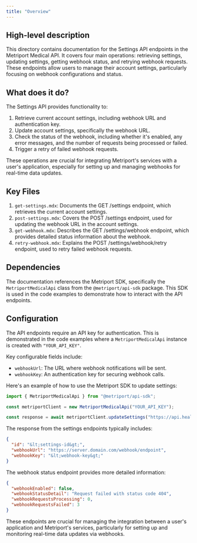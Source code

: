```yaml
---
title: "Overview"
---
```


## High-level description
This directory contains documentation for the Settings API endpoints in the Metriport Medical API. It covers four main operations: retrieving settings, updating settings, getting webhook status, and retrying webhook requests. These endpoints allow users to manage their account settings, particularly focusing on webhook configurations and status.

## What does it do?
The Settings API provides functionality to:
1. Retrieve current account settings, including webhook URL and authentication key.
2. Update account settings, specifically the webhook URL.
3. Check the status of the webhook, including whether it's enabled, any error messages, and the number of requests being processed or failed.
4. Trigger a retry of failed webhook requests.

These operations are crucial for integrating Metriport's services with a user's application, especially for setting up and managing webhooks for real-time data updates.

## Key Files
1. `get-settings.mdx`: Documents the GET /settings endpoint, which retrieves the current account settings.
2. `post-settings.mdx`: Covers the POST /settings endpoint, used for updating the webhook URL in the account settings.
3. `get-webhook.mdx`: Describes the GET /settings/webhook endpoint, which provides detailed status information about the webhook.
4. `retry-webhook.mdx`: Explains the POST /settings/webhook/retry endpoint, used to retry failed webhook requests.

## Dependencies
The documentation references the Metriport SDK, specifically the `MetriportMedicalApi` class from the `@metriport/api-sdk` package. This SDK is used in the code examples to demonstrate how to interact with the API endpoints.

## Configuration
The API endpoints require an API key for authentication. This is demonstrated in the code examples where a `MetriportMedicalApi` instance is created with `"YOUR_API_KEY"`.

Key configurable fields include:
- `webhookUrl`: The URL where webhook notifications will be sent.
- `webhookKey`: An authentication key for securing webhook calls.

Here's an example of how to use the Metriport SDK to update settings:

```javascript
import { MetriportMedicalApi } from "@metriport/api-sdk";

const metriportClient = new MetriportMedicalApi("YOUR_API_KEY");

const response = await metriportClient.updateSettings("https://api.health.com/webhook");
```

The response from the settings endpoints typically includes:

```json
{
  "id": "&lt;settings-id&gt;",
  "webhookUrl": "https://server.domain.com/webhook/endpoint",
  "webhookKey": "&lt;webhook-key&gt;"
}
```

The webhook status endpoint provides more detailed information:

```json
{
  "webhookEnabled": false,
  "webhookStatusDetail": "Request failed with status code 404",
  "webhookRequestsProcessing": 0,
  "webhookRequestsFailed": 3
}
```

These endpoints are crucial for managing the integration between a user's application and Metriport's services, particularly for setting up and monitoring real-time data updates via webhooks.